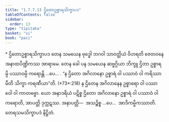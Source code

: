 ```yaml
---
title: "1.7.7.13 ဌိတောဥစ္စာရသိက္ခာပဒ"
tableOfContents: false
sidebar:
  order: 13
type: "tipitaka"
basket: "vi"
book: "paci"
---
```



<DynamicBreadcrumb />

<Paragraph type="center" book="paci">
* ဌိတောဥစ္စာရသိက္ခာပဒ
</Paragraph>

<Division number="651" book="paci" e="ch" v="2" p="270">

<Paragraph number="2072" book="paci">
တေန သမယေန ဗုဒ္ဓေါ ဘဂဝါ သာဝတ္ထိယံ ဝိဟရတိ ဇေတဝနေ အနာထပိဏ္ဍိကဿ အာရာမေ. တေန ခေါ ပန သမယေန ဆဗ္ဗဂ္ဂိယာ ဘိက္ခူ ဌိတာ ဥစ္စာရမ္ပိ ပဿာဝမ္ပိ ကရောန္တိ …ပေ… .
</Paragraph>

<Paragraph number="2073" book="paci">
<Emphasis>“န ဌိတော အဂိလာနော ဥစ္စာရံ ဝါ ပဿာဝံ ဝါ ကရိဿာမီတိ သိက္ခာ ကရဏီယာ”</Emphasis>တိ. (*73*:<Emphasis>218</Emphasis>)
</Paragraph>

<Paragraph number="2074" book="paci">
န ဌိတေန အဂိလာနေန ဥစ္စာရော ဝါ ပဿာဝေါ ဝါ ကာတဗ္ဗော. ယော အနာဒရိယံ ပဋိစ္စ ဌိတော အဂိလာနော ဥစ္စာရံ ဝါ ပဿာဝံ ဝါ ကရောတိ, အာပတ္တိ ဒုက္ကဋဿ.
</Paragraph>

<Paragraph number="2075" book="paci">
အနာပတ္တိ—  အသဉ္စိစ္စ …ပေ…  အာဒိကမ္မိကဿာတိ.

</Paragraph>
</Division>

<Paragraph number="2076" type="center" book="paci">
တေရသမသိက္ခာပဒံ နိဋ္ဌိတံ.
</Paragraph>